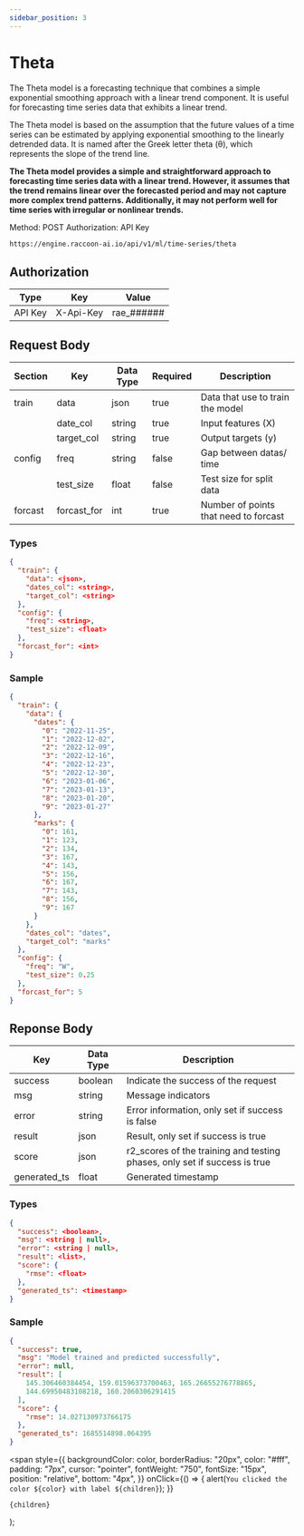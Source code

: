```yaml
---
sidebar_position: 3
---
```


# Theta

The Theta model is a forecasting technique that combines a simple exponential smoothing approach with a linear trend component. It is useful for forecasting time series data that exhibits a linear trend.

The Theta model is based on the assumption that the future values of a time series can be estimated by applying exponential smoothing to the linearly detrended data. It is named after the Greek letter theta (θ), which represents the slope of the trend line.

**The Theta model provides a simple and straightforward approach to forecasting time series data with a linear trend. However, it assumes that the trend remains linear over the forecasted period and may not capture more complex trend patterns. Additionally, it may not perform well for time series with irregular or nonlinear trends.**

<Tooltip color="#3abe25">Method: POST</Tooltip> <Tooltip color="#Be2525">
  Authorization: API Key
</Tooltip>
<div style={{ marginBottom: "20px" }}></div>

```bash
https://engine.raccoon-ai.io/api/v1/ml/time-series/theta
```

## Authorization

| Type    | Key       | Value       |
| ------- | --------- | ----------- |
| API Key | X-Api-Key | rae\_###### |

## Request Body

| Section | Key         | Data Type | Required | Description                           |
| ------- | ----------- | --------- | -------- | ------------------------------------- |
| train   | data        | json      | true     | Data that use to train the model      |
|         | date_col    | string    | true     | Input features (X)                    |
|         | target_col  | string    | true     | Output targets (y)                    |
| config  | freq        | string    | false    | Gap between datas/ time               |
|         | test_size   | float     | false    | Test size for split data              |
| forcast | forcast_for | int       | true     | Number of points that need to forcast |

### Types

```json
{
  "train": {
    "data": <json>,
    "dates_col": <string>,
    "target_col": <string>
  },
  "config": {
    "freq": <string>,
    "test_size": <float>
  },
  "forcast_for": <int>
}
```

### Sample

```json
{
  "train": {
    "data": {
      "dates": {
        "0": "2022-11-25",
        "1": "2022-12-02",
        "2": "2022-12-09",
        "3": "2022-12-16",
        "4": "2022-12-23",
        "5": "2022-12-30",
        "6": "2023-01-06",
        "7": "2023-01-13",
        "8": "2023-01-20",
        "9": "2023-01-27"
      },
      "marks": {
        "0": 161,
        "1": 123,
        "2": 134,
        "3": 167,
        "4": 143,
        "5": 156,
        "6": 167,
        "7": 143,
        "8": 156,
        "9": 167
      }
    },
    "dates_col": "dates",
    "target_col": "marks"
  },
  "config": {
    "freq": "W",
    "test_size": 0.25
  },
  "forcast_for": 5
}
```

## Reponse Body

| Key          | Data Type | Description                                                               |
| ------------ | --------- | ------------------------------------------------------------------------- |
| success      | boolean   | Indicate the success of the request                                       |
| msg          | string    | Message indicators                                                        |
| error        | string    | Error information, only set if success is false                           |
| result       | json      | Result, only set if success is true                                       |
| score        | json      | r2_scores of the training and testing phases, only set if success is true |
| generated_ts | float     | Generated timestamp                                                       |

### Types

```json
{
  "success": <boolean>,
  "msg": <string | null>,
  "error": <string | null>,
  "result": <list>,
  "score": {
    "rmse": <float>
  },
  "generated_ts": <timestamp>
}
```

### Sample

```json
{
  "success": true,
  "msg": "Model trained and predicted successfully",
  "error": null,
  "result": [
    145.306460384454, 159.01596373700463, 165.26655276778865,
    144.69950483108218, 160.2060306291415
  ],
  "score": {
    "rmse": 14.027130973766175
  },
  "generated_ts": 1685514898.064395
}
```

  <span
    style={{
      backgroundColor: color,
      borderRadius: "20px",
      color: "#fff",
      padding: "7px",
      cursor: "pointer",
      fontWeight: "750",
      fontSize: "15px",
      position: "relative",
      bottom: "4px",
    }}
    onClick={() => {
      alert(`You clicked the color ${color} with label ${children}`);
    }}
  >
    {children}
  </span>
);
